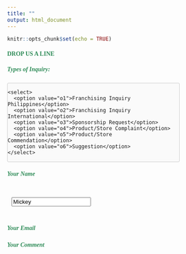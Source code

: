 ```yaml
---
title: ""
output: html_document
---
```

```r
knitr::opts_chunk$set(echo = TRUE)
```
<style>
h4, h5{
  color: SeaGreen ;
  font-family: Verdana;
}

p {
  font-family: Verdana;
  font-size: 13px;
}

.graybg {
  background-color: WhiteSmoke  ;
}

.withPadding{
  padding:2%;
}
  
.center{
  display: block;
  margin-left: auto;
  margin-right: auto;
  width: 50%;margin-left: auto;
  margin-right: auto;
  width: 50%;
}

.select-style {
    border: 1px solid #ccc;
    width: 400px;
    border-radius: 3px;
    overflow: hidden;
    background: #fafafa url("img/icon-select.png") no-repeat 90% 50%;
}

.select-style select {
    padding: 5px 8px;
    width: 130%;
    border: none;
    box-shadow: none;
    background: transparent;
    background-image: none;
    -webkit-appearance: none;
}

.select-style select:focus {
    outline: none;
}
</style>

<h4 class="my-4">DROP US A LINE</h4>
<h5 class="my-4">Types of Inquiry: </h5>
<div class="select-style">
    <select>
      <option value="o1">Franchising Inquiry Philippines</option>
      <option value="o2">Franchising Inquiry International</option>
      <option value="o3">Sponsorship Request</option>
      <option value="o4">Product/Store Complaint</option>
      <option value="o5">Product/Store Commendation</option>
      <option value="o6">Suggestion</option>
    </select>
  </div>

<h5 class="my-4">Your Name </h5>
<div class="withPadding">
  <input type="text" value="Mickey">
</div>

<h5 class="my-4">Your Email </h5>
<h5 class="my-4">Your Comment </h5>